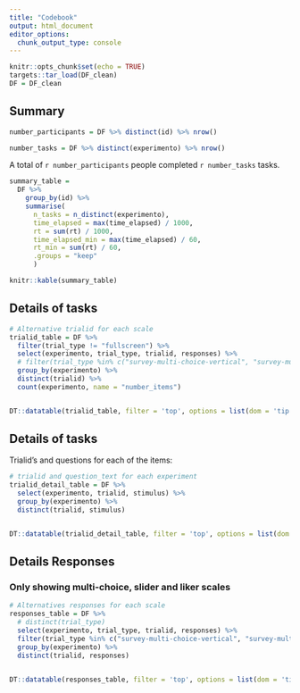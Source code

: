 ```yaml
---
title: "Codebook"
output: html_document
editor_options: 
  chunk_output_type: console
---
```


```r

knitr::opts_chunk$set(echo = TRUE)
targets::tar_load(DF_clean)
DF = DF_clean

```

## Summary

```r

number_participants = DF %>% distinct(id) %>% nrow()

number_tasks = DF %>% distinct(experimento) %>% nrow()

```

A total of `r number_participants` people completed `r number_tasks` tasks.  


```r

summary_table = 
  DF %>% 
    group_by(id) %>% 
    summarise(
      n_tasks = n_distinct(experimento),
      time_elapsed = max(time_elapsed) / 1000,
      rt = sum(rt) / 1000,
      time_elapsed_min = max(time_elapsed) / 60,
      rt_min = sum(rt) / 60, 
      .groups = "keep"
      )

knitr::kable(summary_table)
```


## Details of tasks

```r

# Alternative trialid for each scale
trialid_table = DF %>% 
  filter(trial_type != "fullscreen") %>% 
  select(experimento, trial_type, trialid, responses) %>% 
  # filter(trial_type %in% c("survey-multi-choice-vertical", "survey-multi-choice-horizontal", "likert", "html-slider-response")) %>% 
  group_by(experimento) %>% 
  distinct(trialid) %>% 
  count(experimento, name = "number_items")


DT::datatable(trialid_table, filter = 'top', options = list(dom = 'tip'))

```


## Details of tasks  

Trialid's and questions for each of the items:  

```r

# trialid and question_text for each experiment
trialid_detail_table = DF %>% 
  select(experimento, trialid, stimulus) %>% 
  group_by(experimento) %>% 
  distinct(trialid, stimulus) 


DT::datatable(trialid_detail_table, filter = 'top', options = list(dom = 'tip'))
```


## Details Responses

### Only showing multi-choice, slider and liker scales

```r

# Alternatives responses for each scale
responses_table = DF %>% 
  # distinct(trial_type)
  select(experimento, trial_type, trialid, responses) %>% 
  filter(trial_type %in% c("survey-multi-choice-vertical", "survey-multi-choice-horizontal", "likert", "html-slider-response")) %>% 
  group_by(experimento) %>% 
  distinct(trialid, responses) 


DT::datatable(responses_table, filter = 'top', options = list(dom = 'tip'))

```

